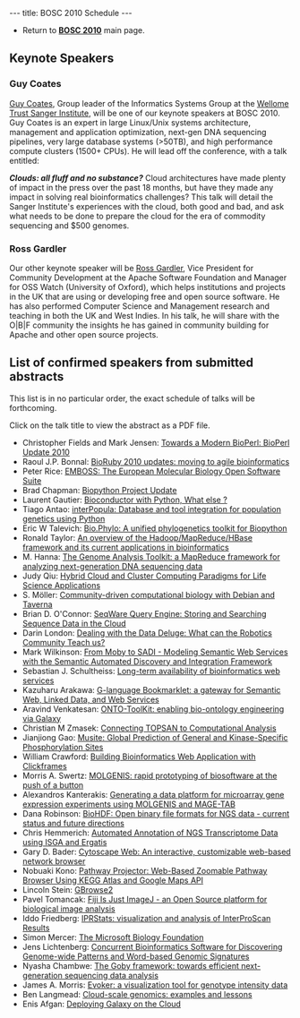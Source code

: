 ---
title: BOSC 2010 Schedule
---

* Return to '''[[BOSC_2010 | BOSC 2010]]''' main page.
<!--* Click '''[[Media:BOSC2009_program_20090601.pdf | here]]''' to download full program in PDF format (2 MB).
* Important '''[[BOSC_2009#Information_for_Speakers | Information for Speakers]]'''-->

== Keynote Speakers ==

=== Guy Coates ===

[http://uk.linkedin.com/pub/guy-coates/3/b5b/9b0 Guy Coates], Group leader of the Informatics Systems Group at the [http://www.sanger.ac.uk/ Wellome Trust Sanger Institute], will be one of our keynote speakers at BOSC 2010.  Guy Coates is an expert in large Linux/Unix systems architecture, management and application optimization, next-gen DNA sequencing pipelines, very large database systems (>50TB), and high performance compute clusters (1500+ CPUs).  He will lead off the conference, with a talk entitled:

'''''Clouds: all fluff and no substance?'''''  Cloud architectures have made plenty of impact in the press over the
past 18 months, but have they made any impact in solving real bioinformatics challenges? This talk will detail the Sanger Institute's experiences with the cloud, both good and bad, and ask what needs to be done to prepare the cloud for the era of commodity sequencing and $500 genomes.

=== Ross Gardler ===

Our other keynote speaker will be [http://www.linkedin.com/in/rossgardler Ross Gardler], Vice President for Community Development at the Apache Software Foundation and Manager for OSS Watch (University of Oxford), which helps institutions and projects in the UK that are using or developing free and open source software.  He has also performed Computer Science and Management research and teaching in both the UK and West Indies.  In his talk, he will share with the O|B|F community the insights he has gained in community building for Apache and other open source projects.

== List of confirmed speakers from submitted abstracts ==

This list is in no particular order, the exact schedule of talks will be forthcoming.

Click on the talk title to view the abstract as a PDF file.

* Christopher Fields and Mark Jensen: [[Media:22_BOSC2010.pdf | Towards a Modern BioPerl: BioPerl Update 2010]]
* Raoul J.P. Bonnal: [[Media:15_BOSC2010.pdf | BioRuby 2010 updates: moving to agile bioinformatics]]
* Peter Rice: [[Media:14_BOSC2010.pdf | EMBOSS: The European Molecular Biology Open Software Suite]]
* Brad Chapman: [[Media:16_BOSC2010.pdf | Biopython Project Update]]
* Laurent Gautier: [[Media:2_BOSC2010.pdf | Bioconductor with Python, What else ?]]
* Tiago Antao: [[Media:13_BOSC2010.pdf | interPopula: Database and tool integration for population genetics using Python]]
* Eric W Talevich: [[Media:8_BOSC2010.pdf | Bio.Phylo: A unified phylogenetics toolkit for Biopython]]
* Ronald Taylor: [[Media:29_BOSC2010.pdf | An overview of the Hadoop/MapReduce/HBase framework and its current applications in bioinformatics]]
* M. Hanna: [[Media:18_BOSC2010.pdf | The Genome Analysis Toolkit: a MapReduce framework for analyzing next-generation DNA sequencing data]]
* Judy Qiu: [[Media:40_BOSC2010.pdf | Hybrid Cloud and Cluster Computing Paradigms for Life Science Applications]]
* S. Möller: [[Media:26_BOSC2010.pdf | Community-driven computational biology with Debian and Taverna]]
* Brian D. O'Connor: [[Media:39_BOSC2010.pdf | SeqWare Query Engine: Storing and Searching Sequence Data in the Cloud]]
* Darin London: [[Media:3_BOSC2010.pdf | Dealing with the Data Deluge: What can the Robotics Community Teach us?]]
* Mark Wilkinson: [[Media:4_BOSC2010.pdf | From Moby to SADI - Modeling Semantic Web Services with the Semantic Automated Discovery and Integration Framework]]
* Sebastian J. Schultheiss: [[Media:5_BOSC2010.pdf | Long-term availability of bioinformatics web services]]
* Kazuharu Arakawa: [[Media:6_BOSC2010.pdf | G-language Bookmarklet: a gateway for Semantic Web, Linked Data, and Web Services]]
* Aravind Venkatesan: [[Media:21_BOSC2010.pdf | ONTO-ToolKit: enabling bio-ontology engineering via Galaxy]]
* Christian M Zmasek: [[Media:25_BOSC2010.pdf | Connecting TOPSAN to Computational Analysis]]
* Jianjiong Gao: [[Media:20_BOSC2010.pdf | Musite: Global Prediction of General and Kinase-Specific Phosphorylation Sites]]
* William Crawford: [[Media:36_BOSC2010.pdf | Building Bioinformatics Web Application with Clickframes]]
* Morris A. Swertz: [[Media:24_BOSC2010.pdf | MOLGENIS: rapid prototyping of biosoftware at the push of a button]]
* Alexandros Kanterakis: [[Media:17_BOSC2010.pdf | Generating a data platform for microarray gene expression experiments using MOLGENIS and MAGE-TAB]]
* Dana Robinson: [[Media:10_BOSC2010.pdf | BioHDF: Open binary file formats for NGS data - current status and future directions]]
* Chris Hemmerich: [[Media:30_BOSC2010.pdf | Automated Annotation of NGS Transcriptome Data using ISGA and Ergatis]]
* Gary D. Bader: [[Media:12_BOSC2010.pdf | Cytoscape Web: An interactive, customizable web-based network browser]]
* Nobuaki Kono: [[Media:38_BOSC2010.pdf | Pathway Projector: Web-Based Zoomable Pathway Browser Using KEGG Atlas and Google Maps API]]
* Lincoln Stein: [[Media:34_BOSC2010.pdf | GBrowse2]]
* Pavel Tomancak: [[Media:11_BOSC2010.pdf | Fiji Is Just ImageJ - an Open Source platform for biological image analysis]]
* Iddo Friedberg: [[Media:32_BOSC2010.pdf | IPRStats: visualization and analysis of InterProScan Results]]
* Simon Mercer: [[Media:9_BOSC2010.pdf | The Microsoft Biology Foundation]]
* Jens Lichtenberg: [[Media:28_BOSC2010.pdf | Concurrent Bioinformatics Software for Discovering Genome-wide Patterns and Word-based Genomic Signatures]]
* Nyasha Chambwe: [[Media:19_BOSC2010.pdf | The Goby framework: towards efficient next-generation sequencing data analysis]]
* James A. Morris: [[Media:7_BOSC2010.pdf | Evoker: a visualization tool for genotype intensity data]]
* Ben Langmead: [[Media:42_BOSC2010.pdf | Cloud-scale genomics: examples and lessons]]
* Enis Afgan: [[Media:43_BOSC2010.pdf | Deploying Galaxy on the Cloud]]